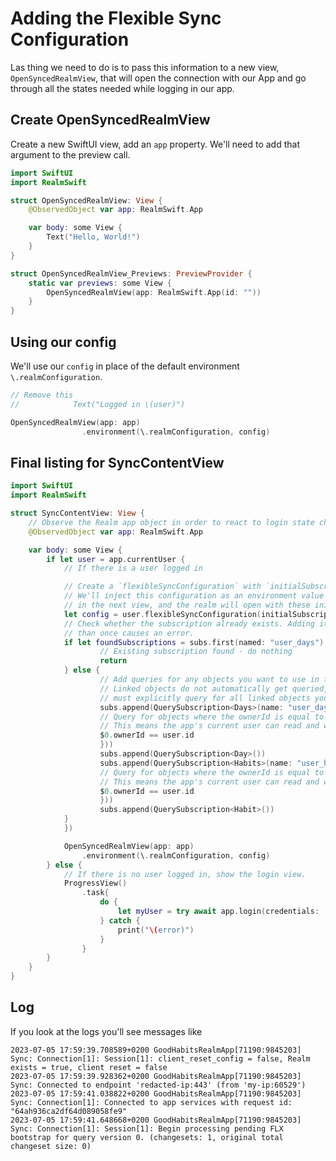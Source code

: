
# Adding the Flexible Sync Configuration

Las thing we need to do is to pass this information to a new view, `OpenSyncedRealmView`, that will open the connection with our App and go through all the states needed while logging in our app.

## Create OpenSyncedRealmView

Create a new SwiftUI view, add an `app` property. We'll need to add that argument to the preview call.

```swift title="OpenSyncedRealmView"
import SwiftUI
import RealmSwift

struct OpenSyncedRealmView: View {
    @ObservedObject var app: RealmSwift.App

    var body: some View {
        Text("Hello, World!")
    }
}

struct OpenSyncedRealmView_Previews: PreviewProvider {
    static var previews: some View {
        OpenSyncedRealmView(app: RealmSwift.App(id: ""))
    }
}
```

## Using our config 

We'll use our `config` in place of the default environment `\.realmConfiguration`.

```swift title="SyncContentView.swift"
// Remove this
//            Text("Logged in \(user)")

OpenSyncedRealmView(app: app)
                .environment(\.realmConfiguration, config)
```

## Final listing for SyncContentView

```swift title="SyncContentView.swift"
import SwiftUI
import RealmSwift

struct SyncContentView: View {
    // Observe the Realm app object in order to react to login state changes.
    @ObservedObject var app: RealmSwift.App

    var body: some View {
        if let user = app.currentUser {
            // If there is a user logged in

            // Create a `flexibleSyncConfiguration` with `initialSubscriptions`.
            // We'll inject this configuration as an environment value to use when opening the realm
            // in the next view, and the realm will open with these initial subscriptions.
            let config = user.flexibleSyncConfiguration(initialSubscriptions: { subs in
            // Check whether the subscription already exists. Adding it more
            // than once causes an error.
            if let foundSubscriptions = subs.first(named: "user_days") {
                    // Existing subscription found - do nothing
                    return
            } else {
                    // Add queries for any objects you want to use in the app
                    // Linked objects do not automatically get queried, so you
                    // must explicitly query for all linked objects you want to include
                    subs.append(QuerySubscription<Days>(name: "user_days", query: {
                    // Query for objects where the ownerId is equal to the app's current user's id
                    // This means the app's current user can read and write their own data
                    $0.ownerId == user.id
                    }))
                    subs.append(QuerySubscription<Day>())
                    subs.append(QuerySubscription<Habits>(name: "user_habits", query: {
                    // Query for objects where the ownerId is equal to the app's current user's id
                    // This means the app's current user can read and write their own data
                    $0.ownerId == user.id
                    }))
                    subs.append(QuerySubscription<Habit>())
            }
            })

            OpenSyncedRealmView(app: app)
                .environment(\.realmConfiguration, config)
        } else {
            // If there is no user logged in, show the login view.
            ProgressView()
                .task{
                    do {
                        let myUser = try await app.login(credentials: .anonymous)
                    } catch {
                        print("\(error)")
                    }
                }
        }
    }
}
```

## Log

If you look at the logs you'll see messages like

```
2023-07-05 17:59:39.708589+0200 GoodHabitsRealmApp[71190:9845203] Sync: Connection[1]: Session[1]: client_reset_config = false, Realm exists = true, client reset = false
2023-07-05 17:59:39.928362+0200 GoodHabitsRealmApp[71190:9845203] Sync: Connected to endpoint 'redacted-ip:443' (from 'my-ip:60529')
2023-07-05 17:59:41.038822+0200 GoodHabitsRealmApp[71190:9845203] Sync: Connection[1]: Connected to app services with request id: "64ah936ca2df64d089058fe9"
2023-07-05 17:59:41.648668+0200 GoodHabitsRealmApp[71190:9845203] Sync: Connection[1]: Session[1]: Begin processing pending FLX bootstrap for query version 0. (changesets: 1, original total changeset size: 0)
```
